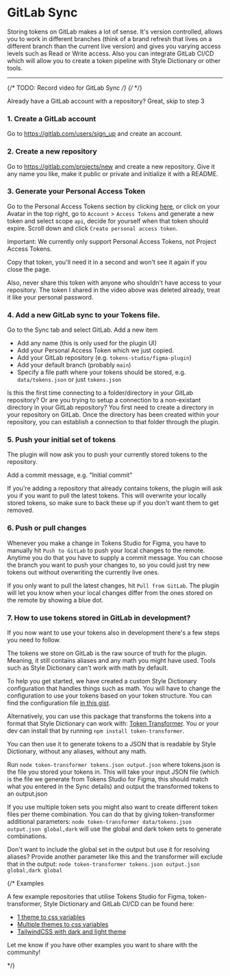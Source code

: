 # GitLab Sync

Storing tokens on GitLab makes a lot of sense. It's version controlled, allows you to work in different branches (think of a brand refresh that lives on a different branch than the current live version) and gives you varying access levels such as Read or Write access. Also you can integrate GitLab CI/CD which will allow you to create a token pipeline with Style Dictionary or other tools.

---

{/* TODO: Record video for GitLab Sync */}
{/* <ReactPlayer
  muted
  width="100%"
  height="auto"
  loop
  playing
  controls
  url="/github-sync.mp4"
/> */}

<Callout emoji="💡">
  Already have a GitLab account with a repository? Great, skip to step 3
</Callout>

### 1. Create a GitLab account

Go to https://gitlab.com/users/sign_up and create an account.

### 2. Create a new repository

Go to https://gitlab.com/projects/new and create a new repository. Give it any name you like, make it public or private and initialize it with a README.

### 3. Generate your Personal Access Token

Go to the Personal Access Tokens section by clicking [here](https://gitlab.com/-/profile/personal_access_tokens), or click on your Avatar in the top right, go to `Account` > `Access Tokens` and generate a new token and select scope `api`, decide for yourself when that token should expire. Scroll down and click `Create personal access token`.

<Callout emoji="💡">
  Important: We currently only support Personal Access Tokens, not Project Access Tokens.
</Callout>

Copy that token, you'll need it in a second and won't see it again if you close the page.

Also, never share this token with anyone who shouldn't have access to your repository. The token I shared in the video above was deleted already, treat it like your personal password.

### 4. Add a new GitLab sync to your Tokens file.

Go to the Sync tab and select GitLab. Add a new item

- Add any name (this is only used for the plugin UI)
- Add your Personal Access Token which we just copied.
- Add your GitLab repository (e.g. `tokens-studio/figma-plugin`)
- Add your default branch (probably `main`)
- Specify a file path where your tokens should be stored, e.g. `data/tokens.json` or just `tokens.json`
<Callout emoji="💡">
Is this the first time connecting to a folder/directory in your GitLab repository? Or are you trying to setup a connection to a non-existant directory in your GitLab repository? 
You first need to create a directory in your repository on GitLab. Once the directory has been created within your repository, you can establish a connection to that folder through the plugin.
</Callout>

### 5. Push your initial set of tokens

The plugin will now ask you to push your currently stored tokens to the repository.

Add a commit message, e.g. "Initial commit"

If you're adding a repository that already contains tokens, the plugin will ask you if you want to pull the latest tokens. This will overwrite your locally stored tokens, so make sure to back these up if you don't want them to get removed.

### 6. Push or pull changes

Whenever you make a change in Tokens Studio for Figma, you have to manually hit `Push to GitLab` to push your local changes to the remote. Anytime you do that you have to supply a commit message. You can choose the branch you want to push your changes to, so you could just try new tokens out without overwriting the currently live ones.

If you only want to pull the latest changes, hit `Pull from GitLab`. The plugin will let you know when your local changes differ from the ones stored on the remote by showing a blue dot.

### 7. How to use tokens stored in GitLab in development?

If you now want to use your tokens also in development there's a few steps you need to follow.

The tokens we store on GitLab is the raw source of truth for the plugin. Meaning, it still contains aliases and any math you might have used. Tools such as Style Dictionary can't work with math by default.

To help you get started, we have created a custom Style Dictionary configuration that handles things such as math. You will have to change the configuration to use your tokens based on your token structure. You can find the configuration file [in this gist](https://gist.github.com/six7/9cbce8bcbb16b308c5c87f3729392d21).

Alternatively, you can use this package that transforms the tokens into a format that Style Dictionary can work with: [Token Transformer](https://www.npmjs.com/package/token-transformer). You or your dev can install that by running `npm install token-transformer`.

You can then use it to generate tokens to a JSON that is readable by Style Dictionary, without any aliases, without any math.

Run `node token-transformer tokens.json output.json` where tokens.json is the file you stored your tokens in. This will take your input JSON file (which is the file we generate from Tokens Studio for Figma, this should match what you entered in the Sync details) and output the transformed tokens to an output.json

If you use multiple token sets you might also want to create different token files per theme combination. You can do that by giving token-transformer additional parameters: `node token-transformer data/tokens.json output.json global,dark` will use the global and dark token sets to generate combinations.

Don't want to include the global set in the output but use it for resolving aliases? Provide another parameter like this and the transformer will exclude that in the output: `node token-transformer tokens.json output.json global,dark global`

{/* 
<Callout emoji="💡">
  Examples

A few example repositories that utilise Tokens Studio for Figma, token-transformer, Style Dictionary and GitLab CI/CD can be found here:

- [1 theme to css variables](https://github.com/tokens-studio/plugin-example-css)
- [Multiple themes to css variables](https://github.com/tokens-studio/plugin-example-multi)
- [TailwindCSS with dark and light theme](https://github.com/tokens-studio/plugin-example-tailwindcss)

Let me know if you have other examples you want to share with the community!

</Callout>
*/}
